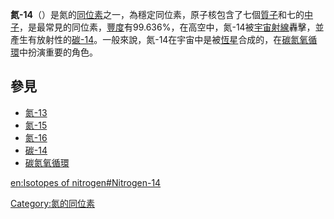 {{chemref|time=2017-10-20T14:32:27+00:00}}
{{Infobox isotope|
| alternate_names =
| symbol = N
 |CASNo = 
 |CASNo_ref=
| mass_number = 14
| mass = 14.0030740048(6)
| num_neutrons = 7
| num_protons = 7
| abundance = 99.636% 
| halflife = {{衰變|穩定}}
| error_halflife =
| background = #F99
| text_color =
| image =
| image_caption =
| decay_mode1 = <!-- unspecified, so not shown. -->
| decay_energy1 =
| parent =
| parent_symbol =
| parent_mass =
| parent_decay =
| parent2 =
| parent2_symbol =
| parent2_mass =
| parent2_decay =
| spin = 1<sup>+</sup>
| excess_energy = 
| error1 =
| binding_energy = 
| error2 =}}
'''氮-14'''（{{lang-en|Nitrogen-14}}）是氮的[[同位素|同位素]]之一，為穩定同位素，原子核包含了七個[[質子|質子]]和七的[[中子|中子]]，是最常見的同位素，[[豐度|豐度]]有99.636%，在高空中，氮-14被[[宇宙射線|宇宙射線]]轟擊，並產生有放射性的[[碳-14|碳-14]]。一般來說，氮-14在宇宙中是被[[恆星|恆星]]合成的，在[[碳氮氧循環|碳氮氧循環]]中扮演重要的角色。
==參見==
*[[氮-13|氮-13]]
*[[氮-15|氮-15]]
*[[氮-16|氮-16]]
*[[碳-14|碳-14]]
*[[碳氮氧循環|碳氮氧循環]]

{{Isotope|element=氮
|lighter=[[氮-13|氮-13]]
|heavier=[[氮的同位素|氮-15]]
|before=[[碳-14|碳-14]] （[[电子俘获|电子俘获]]）<br/>[[氧的同位素|氧-14]]（[[正電子發射|正電子發射]]）
|after={{衰變|穩定}}
}}

{{Element-stub}}
[[Category:氮的同位素|Category:氮的同位素]]

[[en:Isotopes_of_nitrogen#Nitrogen-14|en:Isotopes of nitrogen#Nitrogen-14]]